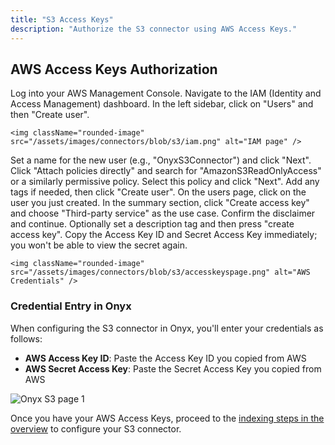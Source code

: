 ```yaml
---
title: "S3 Access Keys"
description: "Authorize the S3 connector using AWS Access Keys."
---
```


## AWS Access Keys Authorization

<Steps>
  <Step title="Open AWS Console">
    Log into your AWS Management Console.
  </Step>

  <Step title="Open IAM">
    Navigate to the IAM (Identity and Access Management) dashboard.
  </Step>

  <Step title="Create user">
    In the left sidebar, click on "Users" and then "Create user".

    <img className="rounded-image" src="/assets/images/connectors/blob/s3/iam.png" alt="IAM page" />
  </Step>

  <Step title="Set user details">
    Set a name for the new user (e.g., "OnyxS3Connector") and click "Next".
  </Step>

  <Step title="Attach policy">
    Click "Attach policies directly" and search for "AmazonS3ReadOnlyAccess" or a similarly permissive policy.
    Select this policy and click "Next".
  </Step>

  <Step title="Create user">
    Add any tags if needed, then click "Create user".
  </Step>

  <Step title="Create access key">
    On the users page, click on the user you just created. In the summary section,
    click "Create access key" and choose "Third-party service" as the use case. Confirm the disclaimer and continue.
  </Step>

  <Step title="Copy keys">
    Optionally set a description tag and then press "create access key".
    Copy the Access Key ID and Secret Access Key immediately; you won't be able to view the secret again.

    <img className="rounded-image" src="/assets/images/connectors/blob/s3/accesskeyspage.png" alt="AWS Credentials" />
  </Step>
</Steps>

### Credential Entry in Onyx

When configuring the S3 connector in Onyx, you'll enter your credentials as follows:
- **AWS Access Key ID**: Paste the Access Key ID you copied from AWS
- **AWS Secret Access Key**: Paste the Secret Access Key you copied from AWS

<img className="rounded-image" src="/assets/images/connectors/blob/s3/onyx-access-key.png" alt="Onyx S3 page 1" />

Once you have your AWS Access Keys, proceed to the [indexing steps in the overview](./overview#indexing)
to configure your S3 connector.
